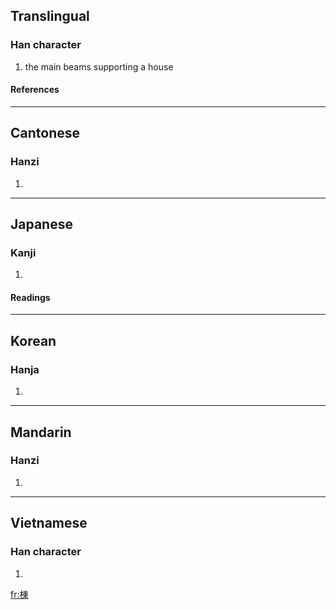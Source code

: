 {{see|栋}}

==Translingual==
===Han character===
{{Han char|rn=75|rad=木|as=08|sn=12|four=4599<sub>6</sub>|canj=木木田 (DDW)}}
# the main beams supporting a house
====References====
{{Han ref|kx=0533.100|dkj=14949|dj=0921.090|hdz=21227.050|uh=68DF|ud=26847|bh=B4C9|bd=46281}}
----
==Cantonese==
===Hanzi===
{{yue-hanzi|jyut=|y=dung3, dung6}}
# {{defn|Cantonese}}
----
==Japanese==
===Kanji===
{{ja-kanji|grade=|rs=木08}}
# {{defn|Japanese}} 
====Readings====
{{ja-readings|on=[[とう]] (tō)|kun=[[むね]] (mune)}}
----
==Korean==
===Hanja===
{{ko-hanja|hangeul=동|eumhun=|rv=dong|mr=tong|y=tong}}
# {{defn|Korean}}
----
==Mandarin==
===Hanzi===
{{cmn-hanzi|sim=栋|pin=[[dòng]] (dong4)|wg=tung<sup>4</sup>}}
# {{defn|Mandarin}}
----
==Vietnamese==
===Han character===
{{vi-hantu|Đống}}
# {{defn|Vietnamese}}

[[fr:棟]]